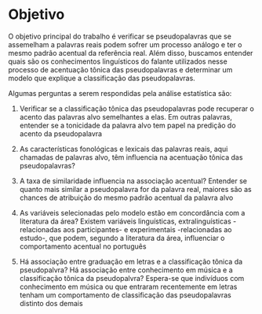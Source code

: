 # Objetivo

O objetivo principal do trabalho é verificar se pseudopalavras que se assemelham 
a palavras reais podem sofrer um processo análogo e ter o mesmo padrão 
acentual da referência real. Além disso, buscamos entender quais são os conhecimentos
linguísticos do falante utilizados nesse processo de acentuação tônica das
pseudopalavras e determinar um modelo que explique a classificação das pseudopalavras.

Algumas perguntas a serem respondidas pela análise estatística são: 

1. Verificar se a classificação tônica das pseudopalavras pode recuperar o acento das palavras alvo semelhantes a elas. Em outras palavras, entender se a tonicidade da palavra alvo tem papel na predição do acento da pseudopalavra
 
  1.  As características fonológicas e lexicais das palavras reais, aqui chamadas de palavras alvo, têm influencia na acentuação tônica das pseudopalavras? 

2.  A taxa de similaridade influencia na associação acentual?
Entender se quanto mais similar a pseudopalavra for da palavra real, maiores são as 
chances de atribuição do mesmo padrão acentual da palavra alvo

3. As variáveis selecionadas pelo modelo estão em concordância com a literatura 
da área?  Existem variáveis linguísticas, extralinguísticas -relacionadas aos participantes- e experimentais -relacionadas ao estudo-, que podem, segundo a literatura da área, influenciar o comportamento acentual no português

4. Há associação entre graduação em letras e a classificação tônica da pseudopalvra? Há associação entre conhecimento em música e a classificação tônica da pseudopalvra? Espera-se que indivíduos com conhecimento em música ou que entraram recentemente em letras tenham um comportamento de classificação das pseudopalavras distinto dos demais

